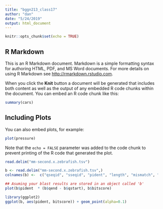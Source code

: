 ```yaml
---
title: "bggn213_class17"
author: "dan"
date: "5/24/2019"
output: html_document
---
```


```r
knitr::opts_chunk$set(echo = TRUE)
```

## R Markdown

This is an R Markdown document. Markdown is a simple formatting syntax for authoring HTML, PDF, and MS Word documents. For more details on using R Markdown see <http://rmarkdown.rstudio.com>.

When you click the **Knit** button a document will be generated that includes both content as well as the output of any embedded R code chunks within the document. You can embed an R code chunk like this:

```r
summary(cars)
```

## Including Plots

You can also embed plots, for example:

```r
plot(pressure)
```

Note that the `echo = FALSE` parameter was added to the code chunk to prevent printing of the R code that generated the plot.


```r
read.delim("mm-second.x.zebrafish.tsv")
```

```r
b <- read.delim("mm-second.x.zebrafish.tsv",)
colnames(b) <-  c("qseqid", "sseqid", "pident", "length", "mismatch", "gapopen", "qstart", "qend", "sstart", "send", "evalue", "bitscore")
```

```r
## Asuming your blast results are stored in an object called 'b'
plot(b$pident  * (b$qend - b$qstart), b$bitscore)
```

```r
library(ggplot2)
ggplot(b, aes(pident, bitscore)) + geom_point(alpha=0.1) 

```

